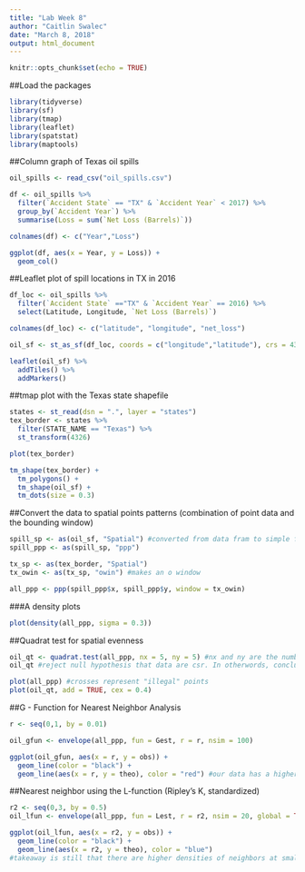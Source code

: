 ```yaml
---
title: "Lab Week 8"
author: "Caitlin Swalec"
date: "March 8, 2018"
output: html_document
---
```


```r
knitr::opts_chunk$set(echo = TRUE)
```

##Load the packages
```r
library(tidyverse)
library(sf)
library(tmap)
library(leaflet)
library(spatstat)
library(maptools)
```

##Column graph of Texas oil spills
```r
oil_spills <- read_csv("oil_spills.csv")

df <- oil_spills %>% 
  filter(`Accident State` == "TX" & `Accident Year` < 2017) %>% 
  group_by(`Accident Year`) %>% 
  summarise(Loss = sum(`Net Loss (Barrels)`))

colnames(df) <- c("Year","Loss")

ggplot(df, aes(x = Year, y = Loss)) + 
  geom_col()
```

##Leaflet plot of spill locations in TX in 2016
```r
df_loc <- oil_spills %>% 
  filter(`Accident State` =="TX" & `Accident Year` == 2016) %>% 
  select(Latitude, Longitude, `Net Loss (Barrels)`)

colnames(df_loc) <- c("latitude", "longitude", "net_loss")

oil_sf <- st_as_sf(df_loc, coords = c("longitude","latitude"), crs = 4326)

leaflet(oil_sf) %>% 
  addTiles() %>% 
  addMarkers()

```

##tmap plot with the Texas state shapefile
```r
states <- st_read(dsn = ".", layer = "states")
tex_border <- states %>% 
  filter(STATE_NAME == "Texas") %>% 
  st_transform(4326)

plot(tex_border)

tm_shape(tex_border) +
  tm_polygons() +
  tm_shape(oil_sf) +
  tm_dots(size = 0.3)

```

##Convert the data to spatial points patterns (combination of point data and the bounding window)
```r
spill_sp <- as(oil_sf, "Spatial") #converted from data fram to simple feature
spill_ppp <- as(spill_sp, "ppp")

tx_sp <- as(tex_border, "Spatial")
tx_owin <- as(tx_sp, "owin") #makes an o window

all_ppp <- ppp(spill_ppp$x, spill_ppp$y, window = tx_owin)
```

###A density plots
```r
plot(density(all_ppp, sigma = 0.3))
```

##Quadrat test for spatial evenness
```r
oil_qt <- quadrat.test(all_ppp, nx = 5, ny = 5) #nx and ny are the number of regions in the x and y directions, respectively
oil_qt #reject null hypothesis that data are csr. In otherwords, conclude that data are csr

plot(all_ppp) #crosses represent "illegal" points
plot(oil_qt, add = TRUE, cex = 0.4)
```

##G - Function for Nearest Neighbor Analysis
```r
r <- seq(0,1, by = 0.01)

oil_gfun <- envelope(all_ppp, fun = Gest, r = r, nsim = 100)

ggplot(oil_gfun, aes(x = r, y = obs)) + 
  geom_line(color = "black") +
  geom_line(aes(x = r, y = theo), color = "red") #our data has a higher proportion of point data with closer nearest neighbors thancsr data would
```

##Nearest neighbor using the L-function (Ripley's K, standardized)
```r
r2 <- seq(0,3, by = 0.5)
oil_lfun <- envelope(all_ppp, fun = Lest, r = r2, nsim = 20, global = TRUE)

ggplot(oil_lfun, aes(x = r2, y = obs)) +
  geom_line(color = "black") +
  geom_line(aes(x = r2, y = theo), color = "blue")
#takeaway is still that there are higher densities of neighbors at small distances than there are for csr data
```

